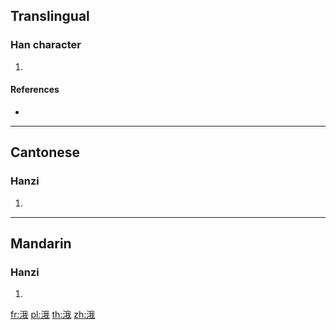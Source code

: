 {{character info/new}}
==Translingual==

===Han character===
{{Han char|rn=85|rad=水|as=07|sn=10|four=33150|canj=EHQI|ids=⿰氵我}}

# {{defn|Han|sort=水07}}

====References====
* {{Han ref|kx=0626.230|dkj=17538|hdz=31626.020|uh=6D90|ud=28048|bh=D269|bd=53865}}

----

==Cantonese==

===Hanzi===
{{yue-hanzi|jyut=|y=ngo4}}

# {{defn|lang=yue|sort=水07}}

----

==Mandarin==

===Hanzi===
{{cmn-hanzi|pin=[[é]] ([[e2]])|wg=o<sup>2</sup>}}

# {{defn|lang=cmn|sort=水07}}

[[fr:涐]]
[[pl:涐]]
[[th:涐]]
[[zh:涐]]